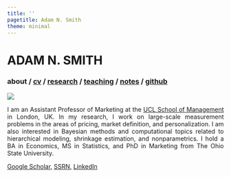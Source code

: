 ```yaml
---
title: ''
pagetitle: Adam N. Smith
theme: minimal
---
```


<div class="header">
<h1 class="item">ADAM N. SMITH</h1>
<h3 class="item">
<b> about </b>/
<a href=files/smith-cv.pdf target="_blank">cv</a> /
[research](research.html) /
[teaching](teaching.html) /
[notes](notes.html) /
<a href="https://github.com/adam-n-smith" target="_blank">github</a>
</h3>
</div>

<img src="files/adam-smith.jpeg" class="center">

<div style="text-align:justify">

<!--I am an Assistant Professor of Marketing at the [UCL School of Management](https://www.mgmt.ucl.ac.uk) in London, UK. For the 22/23 and 23/24 academic years, I am on leave from UCL and am working in data science at Google in Mountain View, CA.
-->

I am an Assistant Professor of Marketing at the [UCL School of Management](https://www.mgmt.ucl.ac.uk) in London, UK. In my research, I work on large-scale measurement problems in the areas of pricing, market definition, and personalization. I am also interested in Bayesian methods and computational topics related to hierarchical modeling, shrinkage estimation, and nonparametrics. I hold a BA in Economics, MS in Statistics, and PhD in Marketing from The Ohio State University.


<!--Research links: -->
<a href="https://scholar.google.com/citations?hl=en&user=V48pzb0AAAAJ" target="_blank">Google Scholar</a>, 
<a href="https://papers.ssrn.com/sol3/cf_dev/AbsByAuth.cfm?per_id=2615768" target="_blank">SSRN</a>,
<a href="https://www.linkedin.com/in/adam-nicholas-smith" target="_blank">LinkedIn</a>

</div>

